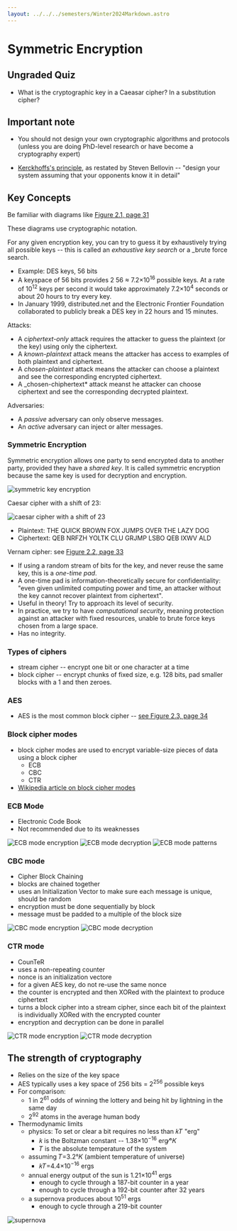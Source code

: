 ```yaml
---
layout: ../../../semesters/Winter2024Markdown.astro
---
```


# Symmetric Encryption

## Ungraded Quiz

- What is the cryptographic key in a Caeasar cipher? In a substitution cipher?

## Important note

- You should not design your own cryptographic algorithms and protocols (unless you are doing PhD-level research or have become a cryptography expert)

- [Kerckhoffs's principle](https://en.wikipedia.org/wiki/Kerckhoffs%27s_principle), as restated by Steven Bellovin -- "design your system assuming that your opponents know it in detail"

## Key Concepts

Be familiar with diagrams like
[Figure 2.1, page 31](https://people.scs.carleton.ca/~paulv/toolsjewels/TJrev1/ch2-rev1.pdf)

These diagrams use cryptographic notation.

For any given encryption key, you can try to guess it by exhaustively trying all
possible keys -- this is called an _exhaustive key search_ or a \_brute force
search.

- Example: DES keys, 56 bits
- A keyspace of 56 bits provides 2 56 ≈ 7.2×10<sup>16</sup> possible keys. At a rate of
  10<sup>12</sup> keys per second it would take approximately 7.2×10<sup>4</sup> seconds or about 20
  hours to try every key.
- In January 1999, distributed.net and the Electronic Frontier Foundation
  collaborated to publicly break a DES key in 22 hours and 15 minutes.

Attacks:

- A _ciphertext-only_ attack requires the attacker to guess the plaintext (or
  the key) using only the ciphertext.
- A _known-plaintext_ attack means the attacker has access to examples of both
  plaintext and ciphertext.
- A _chosen-plaintext_ attack means the attacker can choose a plaintext and see
  the corresponding encrypted ciphertext.
- A \_chosen-chiphertext\* attack meanst he attacker can choose ciphertext and
  see the corresponding decrypted plaintext.

Adversaries:

- A _passive_ adversary can only observe messages.
- An _active_ adversary can inject or alter messages.

### Symmetric Encryption

Symmetric encryption allows one party to send encrypted data to another party,
provided they have a _shared key_. It is called symmetric encryption because the
same key is used for decryption and encryption.

![symmetric key encryption](/images/notes/symmetric-key-encryption.png)

Caesar cipher with a shift of 23:

![caesar cipher with a shift of 23](/images/notes/caesar-cipher.png)

- Plaintext: THE QUICK BROWN FOX JUMPS OVER THE LAZY DOG
- Ciphertext: QEB NRFZH YOLTK CLU GRJMP LSBO QEB IXWV ALD

Vernam cipher: see
[Figure 2.2, page 33](https://people.scs.carleton.ca/~paulv/toolsjewels/TJrev1/ch2-rev1.pdf)

- If using a random stream of bits for the key, and never reuse the same key,
  this is a _one-time pad_.
- A one-time pad is information-theoretically secure for confidentiality: "even
  given unlimited computing power and time, an attacker without the key cannot
  recover plaintext from ciphertext".
- Useful in theory! Try to approach its level of security.
- In practice, we try to have _computational security_, meaning protection
  against an attacker with fixed resources, unable to brute force keys chosen
  from a large space.
- Has no integrity.

### Types of ciphers

- stream cipher -- encrypt one bit or one character at a time
- block cipher -- encrypt chunks of fixed size, e.g. 128 bits, pad smaller
  blocks with a 1 and then zeroes.

### AES

- AES is the most common block cipher -- [see Figure 2.3, page 34](https://people.scs.carleton.ca/~paulv/toolsjewels/TJrev1/ch2-rev1.pdf)

### Block cipher modes

- block cipher modes are used to encrypt variable-size pieces of data using a block cipher
  - ECB
  - CBC
  - CTR
- [Wikipedia article on block cipher modes](https://en.wikipedia.org/wiki/Block_cipher_mode_of_operation)

### ECB Mode

- Electronic Code Book
- Not recommended due to its weaknesses

![ECB mode encryption](/images/notes/ecb-mode-encryption.png)
![ECB mode decryption](/images/notes/ecb-mode-decryption.png)
![ECB mode patterns](/images/notes/ecb-mode-patterns.png)

### CBC mode

- Cipher Block Chaining
- blocks are chained together
- uses an Initialization Vector to make sure each message is unique, should be random
- encryption must be done sequentially by block
- message must be padded to a multiple of the block size

![CBC mode encryption](/images/notes/cbc-mode-encryption.png)
![CBC mode decryption](/images/notes/cbc-mode-decryption.png)

### CTR mode

- CounTeR
- uses a non-repeating counter
- nonce is an initialization vectore
- for a given AES key, do not re-use the same nonce
- the counter is encrypted and then XORed with the plaintext to produce ciphertext
- turns a block cipher into a stream cipher, since each bit of the plaintext is individually XORed with the encrypted counter
- encryption and decryption can be done in parallel

![CTR mode encryption](/images/notes/ctr-mode-encryption.png)
![CTR mode decryption](/images/notes/ctr-mode-decryption.png)

## The strength of cryptography

- Relies on the size of the key space
- AES typically uses a key space of 256 bits = 2<sup>256</sup> possible keys
- For comparison:
  - 1 in 2<sup>61</sup> odds of winning the lottery and being hit by lightning in the same day
  - 2<sup>92</sup> atoms in the average human body
- Thermodynamic limits
  - physics: To set or clear a bit requires no less than 𝑘𝑇 "erg"
    - 𝑘 is the Boltzman constant -- 1.38×10<sup>−16</sup> erg⁄°𝐾
    - 𝑇 is the absolute temperature of the system
  - assuming 𝑇=3.2°𝐾 (ambient temperature of universe)
    - 𝑘𝑇=4.4×10<sup>−16</sup> ergs
  - annual energy output of the sun is 1.21×10<sup>41</sup> ergs
    - enough to cycle through a 187-bit counter in a year
    - enough to cycle through a 192-bit counter after 32 years
  - a supernova produces about 10<sup>51</sup> ergs
    - enough to cycle through a 219-bit counter

![supernova](/images/notes/supernova.png)
